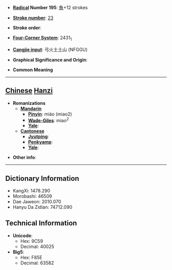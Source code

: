 * '''[[Wiktionary:Chinese radical index| Radical]] Number 195''': [[Wiktionary:Chinese radical index 魚|魚]]+12 strokes

* '''[[Wiktionary:Chinese total strokes index|Stroke number]]''': [[Wiktionary:Chinese total strokes index 23|23]]

* '''Stroke order''': 

* '''[[Wiktionary:Chinese four corner index|Four-Corner System]]''': 2431<sub>1</sub>

* '''[[Wiktionary:Chinese Cangjie index|Cangjie input]]''': 弓火土土山 (NFGGU)

* '''Graphical Significance and Origin''': 

* '''Common Meaning'''

----

== [[Chinese]] [[Hanzi]] ==

* '''Romanizations'''
** '''[[Mandarin]]'''
*** '''[[Pinyin]]''': miáo (miao2)
*** '''[[Wade-Giles]]''': miao<sup>2</sup>
*** '''[[Yale]]''': 
** '''[[Cantonese]]'''
*** '''[[Jyutping]]''':
*** '''[[Penkyamp]]''': 
*** '''[[Yale]]''': 

* '''Other info''': 

----

== Dictionary Information ==

* KangXi: 1478.290
* Morobashi: 46509
* Dae Jaweon: 2010.070
* Hanyu Da Zidian: 74712.090

== Technical Information ==

* '''Unicode''':
** Hex: 9C59
** Decimal: 40025
* '''Big5''':
** Hex: F85E
** Decimal: 63582